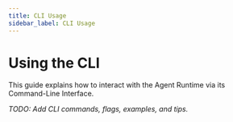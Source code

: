```yaml
---
title: CLI Usage
sidebar_label: CLI Usage
---
```


# Using the CLI

This guide explains how to interact with the Agent Runtime via its Command-Line Interface.

_TODO: Add CLI commands, flags, examples, and tips._
